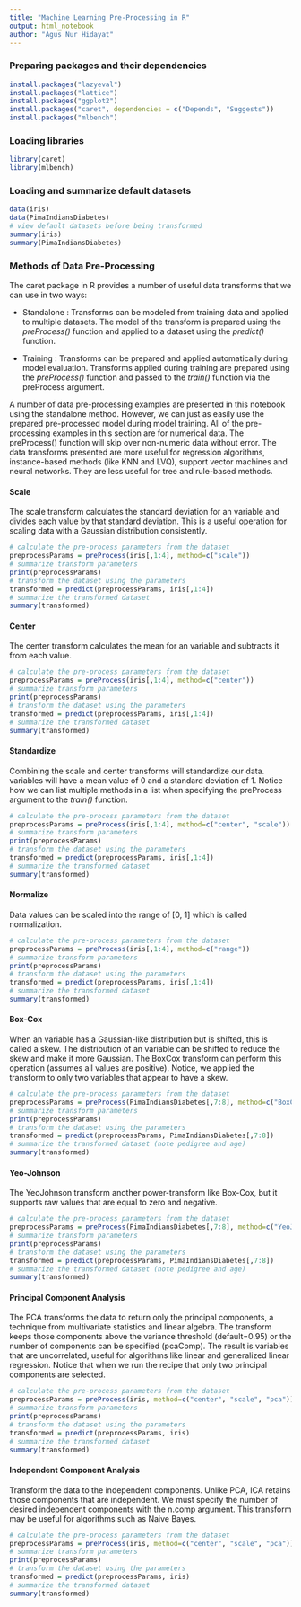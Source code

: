 ```yaml
---
title: "Machine Learning Pre-Processing in R"
output: html_notebook
author: "Agus Nur Hidayat"
---
```


### Preparing packages and their dependencies

```r
install.packages("lazyeval")
install.packages("lattice")
install.packages("ggplot2")
install.packages("caret", dependencies = c("Depends", "Suggests"))
install.packages("mlbench")
```

### Loading libraries

```r
library(caret)
library(mlbench)
```

### Loading and summarize default datasets

```r
data(iris)
data(PimaIndiansDiabetes)
# view default datasets before being transformed
summary(iris)
summary(PimaIndiansDiabetes)
```

### Methods of Data Pre-Processing

The caret package in R provides a number of useful data transforms that we can use in two ways:

* Standalone : Transforms can be modeled from training data and applied to multiple datasets. The model of the transform is prepared using the *preProcess()* function and applied to a dataset using the *predict()* function.

* Training : Transforms can be prepared and applied automatically during model evaluation. Transforms applied during training are prepared using the *preProcess()* function and passed to the *train()* function via the preProcess argument.

A number of data pre-processing examples are presented in this notebook using the standalone method. However, we can just as easily use the prepared pre-processed model during model training. All of the pre-processing examples in this section are for numerical data. The preProcess() function will skip over non-numeric data without error. The data transforms presented are more useful for regression algorithms, instance-based methods (like KNN and LVQ), support vector machines and neural networks. They are less useful for tree and rule-based methods.

#### Scale

The scale transform calculates the standard deviation for an variable and divides each value by that standard deviation. This is a useful operation for scaling data with a Gaussian distribution consistently.

```r
# calculate the pre-process parameters from the dataset
preprocessParams = preProcess(iris[,1:4], method=c("scale"))
# summarize transform parameters
print(preprocessParams)
# transform the dataset using the parameters
transformed = predict(preprocessParams, iris[,1:4])
# summarize the transformed dataset
summary(transformed)
```

#### Center

The center transform calculates the mean for an variable and subtracts it from each value.

```r
# calculate the pre-process parameters from the dataset
preprocessParams = preProcess(iris[,1:4], method=c("center"))
# summarize transform parameters
print(preprocessParams)
# transform the dataset using the parameters
transformed = predict(preprocessParams, iris[,1:4])
# summarize the transformed dataset
summary(transformed)
```

#### Standardize

Combining the scale and center transforms will standardize our data. variables will have a mean value of 0 and a standard deviation of 1. Notice how we can list multiple methods in a list when specifying the preProcess argument to the *train()* function.

```r
# calculate the pre-process parameters from the dataset
preprocessParams = preProcess(iris[,1:4], method=c("center", "scale"))
# summarize transform parameters
print(preprocessParams)
# transform the dataset using the parameters
transformed = predict(preprocessParams, iris[,1:4])
# summarize the transformed dataset
summary(transformed)
```

#### Normalize

Data values can be scaled into the range of [0, 1] which is called normalization.

```r
# calculate the pre-process parameters from the dataset
preprocessParams = preProcess(iris[,1:4], method=c("range"))
# summarize transform parameters
print(preprocessParams)
# transform the dataset using the parameters
transformed = predict(preprocessParams, iris[,1:4])
# summarize the transformed dataset
summary(transformed)
```

#### Box-Cox

When an variable has a Gaussian-like distribution but is shifted, this is called a skew. The distribution of an variable can be shifted to reduce the skew and make it more Gaussian. The BoxCox transform can perform this operation (assumes all values are positive). Notice, we applied the transform to only two variables that appear to have a skew.

```r
# calculate the pre-process parameters from the dataset
preprocessParams = preProcess(PimaIndiansDiabetes[,7:8], method=c("BoxCox"))
# summarize transform parameters
print(preprocessParams)
# transform the dataset using the parameters
transformed = predict(preprocessParams, PimaIndiansDiabetes[,7:8])
# summarize the transformed dataset (note pedigree and age)
summary(transformed)
```

#### Yeo-Johnson

The YeoJohnson transform another power-transform like Box-Cox, but it supports raw values that are equal to zero and negative. 

```r
# calculate the pre-process parameters from the dataset
preprocessParams = preProcess(PimaIndiansDiabetes[,7:8], method=c("YeoJohnson"))
# summarize transform parameters
print(preprocessParams)
# transform the dataset using the parameters
transformed = predict(preprocessParams, PimaIndiansDiabetes[,7:8])
# summarize the transformed dataset (note pedigree and age)
summary(transformed)
```

#### Principal Component Analysis

The PCA transforms the data to return only the principal components, a technique from multivariate statistics and linear algebra. The transform keeps those components above the variance threshold (default=0.95) or the number of components can be specified (pcaComp). The result is variables that are uncorrelated, useful for algorithms like linear and generalized linear regression. Notice that when we run the recipe that only two principal components are selected.

```r
# calculate the pre-process parameters from the dataset
preprocessParams = preProcess(iris, method=c("center", "scale", "pca"))
# summarize transform parameters
print(preprocessParams)
# transform the dataset using the parameters
transformed = predict(preprocessParams, iris)
# summarize the transformed dataset
summary(transformed)

```

#### Independent Component Analysis

Transform the data to the independent components. Unlike PCA, ICA retains those components that are independent. We must specify the number of desired independent components with the n.comp argument. This transform may be useful for algorithms such as Naive Bayes. 

```r
# calculate the pre-process parameters from the dataset
preprocessParams = preProcess(iris, method=c("center", "scale", "pca"))
# summarize transform parameters
print(preprocessParams)
# transform the dataset using the parameters
transformed = predict(preprocessParams, iris)
# summarize the transformed dataset
summary(transformed)
```
